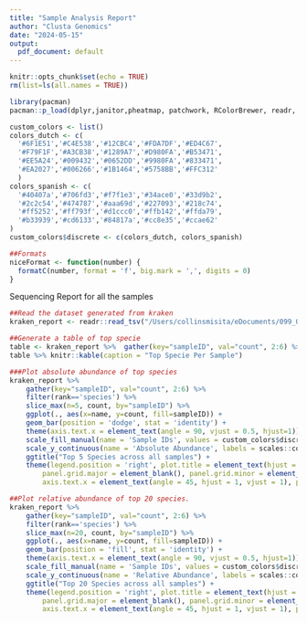 ```yaml
---
title: "Sample Analysis Report"
author: "Clusta Genomics"
date: "2024-05-15"
output:
  pdf_document: default
---
```

```r
knitr::opts_chunk$set(echo = TRUE)
rm(list=ls(all.names = TRUE))

library(pacman)
pacman::p_load(dplyr,janitor,pheatmap, patchwork, RColorBrewer, readr, readxl, cowplot, ggthemes, ggrepel, ggalluvial, tidyverse, tibble)

custom_colors <- list()
colors_dutch <- c(
  '#6F1E51','#C4E538','#12CBC4','#FDA7DF','#ED4C67',
  '#F79F1F','#A3CB38','#1289A7','#D980FA','#B53471',
  '#EE5A24','#009432','#0652DD','#9980FA','#833471',
  '#EA2027','#006266','#1B1464','#5758BB','#FFC312'
  )
colors_spanish <- c(
  '#40407a','#706fd3','#f7f1e3','#34ace0','#33d9b2',
  '#2c2c54','#474787','#aaa69d','#227093','#218c74',
  '#ff5252','#ff793f','#d1ccc0','#ffb142','#ffda79',
  '#b33939','#cd6133','#84817a','#cc8e35','#ccae62'
)
custom_colors$discrete <- c(colors_dutch, colors_spanish)

##Formats
niceFormat <- function(number) {
  formatC(number, format = 'f', big.mark = ',', digits = 0)
}
```

Sequencing Report for all the samples
```r
##Read the dataset generated from kraken
kraken_report <- readr::read_tsv("/Users/collinsmisita/eDocuments/099_OceansM/cgenomics/results/testdata_merged_kreports.tsv")

##Generate a table of top specie
table <- kraken_report %>%  gather(key="sampleID", val="count", 2:6) %>% filter(rank=='species') %>%  slice_max(n=1, count, by="sampleID")
table %>% knitr::kable(caption = "Top Specie Per Sample")

###Plot absolute abundance of top species
kraken_report %>% 
    gather(key="sampleID", val="count", 2:6) %>%
    filter(rank=='species') %>%
    slice_max(n=5, count, by="sampleID") %>%
    ggplot(., aes(x=name, y=count, fill=sampleID)) +
    geom_bar(position = 'dodge', stat = 'identity') +
    theme(axis.text.x = element_text(angle = 90, vjust = 0.5, hjust=1)) +
    scale_fill_manual(name = 'Sample IDs', values = custom_colors$discrete) + coord_cartesian(clip = 'off') +
    scale_y_continuous(name = 'Absolute Abundance', labels = scales::comma, expand = c(0.01,0)) + theme_bw() +
    ggtitle("Top 5 Species across all samples") +
    theme(legend.position = 'right', plot.title = element_text(hjust = 0.5), text = element_text(size = 12),
        panel.grid.major = element_blank(), panel.grid.minor = element_blank(), axis.title.x = element_blank(),
        axis.text.x = element_text(angle = 45, hjust = 1, vjust = 1), plot.margin = margin(t = 20, r = 0, b = 0, l = 0, unit = 'pt'))

##Plot relative abundance of top 20 species.
kraken_report %>% 
    gather(key="sampleID", val="count", 2:6) %>%
    filter(rank=='species') %>%
    slice_max(n=20, count, by="sampleID") %>%
    ggplot(., aes(x=name, y=count, fill=sampleID)) +
    geom_bar(position = 'fill', stat = 'identity') +
    theme(axis.text.x = element_text(angle = 90, vjust = 0.5, hjust=1)) +
    scale_fill_manual(name = 'Sample IDs', values = custom_colors$discrete) + coord_cartesian(clip = 'off') +
    scale_y_continuous(name = 'Relative Abundance', labels = scales::comma, expand = c(0.01,0)) + theme_bw() +
    ggtitle("Top 20 Species across all samples") +
    theme(legend.position = 'right', plot.title = element_text(hjust = 0.5), text = element_text(size = 12),
        panel.grid.major = element_blank(), panel.grid.minor = element_blank(), axis.title.x = element_blank(),
        axis.text.x = element_text(angle = 45, hjust = 1, vjust = 1), plot.margin = margin(t = 20, r = 0, b = 0, l = 0, unit = 'pt'))




```
